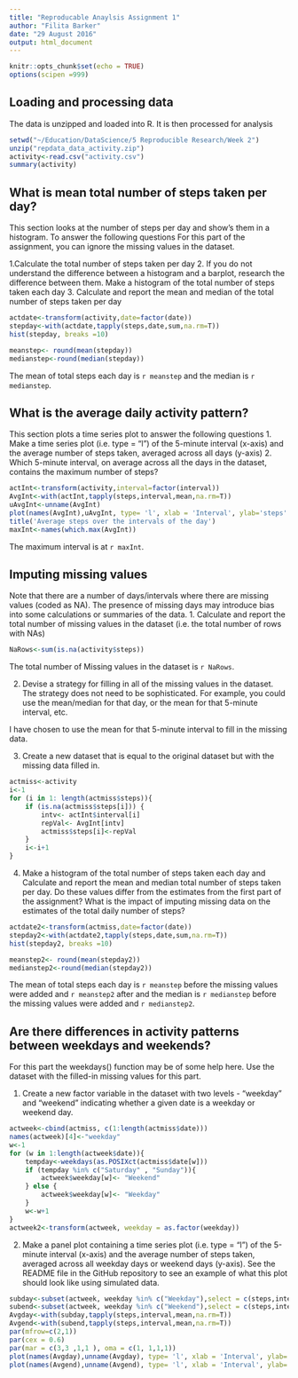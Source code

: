 ---
title: "Reproducable Anaylsis Assignment 1"
author: "Filita Barker"
date: "29 August 2016"
output: html_document
---

```{r setup, include=FALSE}
knitr::opts_chunk$set(echo = TRUE)
options(scipen =999)
```

## Loading and processing data

The data is unzipped and loaded into R. It is then processed for analysis

```{r data}
setwd("~/Education/DataScience/5 Reproducible Research/Week 2")
unzip("repdata_data_activity.zip")
activity<-read.csv("activity.csv")
summary(activity)

```
## What is mean total number of steps taken per day?
This section looks at the number of steps per day and show's them in a histogram. To answer the following questions
For this part of the assignment, you can ignore the missing values in the dataset.

1.Calculate the total number of steps taken per day
2. If you do not understand the difference between a histogram and a barplot, research the difference between them. Make a histogram of the total number of steps taken each day
3. Calculate and report the mean and median of the total number of steps taken per day


```{r stepday}
actdate<-transform(activity,date=factor(date))
stepday<-with(actdate,tapply(steps,date,sum,na.rm=T))
hist(stepday, breaks =10)
```

```{r statstep}
meanstep<- round(mean(stepday))
medianstep<-round(median(stepday))
```

The mean of total steps each day is `r meanstep` and the median is `r medianstep`.

## What is the average daily activity pattern?
This section plots a time series plot to answer the following questions
1. Make a time series plot (i.e. type = "l") of the 5-minute interval (x-axis) and the average number of steps taken, averaged across all days (y-axis)
2. Which 5-minute interval, on average across all the days in the dataset, contains the maximum number of steps?
```{r Interval}
actInt<-transform(activity,interval=factor(interval))
AvgInt<-with(actInt,tapply(steps,interval,mean,na.rm=T))
uAvgInt<-unname(AvgInt)
plot(names(AvgInt),uAvgInt, type= 'l', xlab = 'Interval', ylab='steps' )
title('Average steps over the intervals of the day')
maxInt<-names(which.max(AvgInt))
```
The maximum interval is at `r maxInt`.

## Imputing missing values

Note that there are a number of days/intervals where there are missing values (coded as NA). The presence of missing days may introduce bias into some calculations or summaries of the data.
1. Calculate and report the total number of missing values in the dataset (i.e. the total number of rows with NAs)
```{r missingvalues}
NaRows<-sum(is.na(activity$steps))

```
The total number of Missing values in the dataset is `r NaRows`.

2. Devise a strategy for filling in all of the missing values in the dataset. The strategy does not need to be sophisticated. For example, you could use the mean/median for that day, or the mean for that 5-minute interval, etc.

I have chosen to use the mean for that 5-minute interval to fill in the missing data.

3. Create a new dataset that is equal to the original dataset but with the missing data filled in.

```{r NewDataset}
actmiss<-activity
i<-1
for (i in 1: length(actmiss$steps)){
    if (is.na(actmiss$steps[i])) {
        intv<- actInt$interval[i]
        repVal<- AvgInt[intv]
        actmiss$steps[i]<-repVal
    }
    i<-i+1
}
```

4. Make a histogram of the total number of steps taken each day and Calculate and report the mean and median total number of steps taken per day. Do these values differ from the estimates from the first part of the assignment? What is the impact of imputing missing data on the estimates of the total daily number of steps?

```{r stepdayagain}
actdate2<-transform(actmiss,date=factor(date))
stepday2<-with(actdate2,tapply(steps,date,sum,na.rm=T))
hist(stepday2, breaks =10)
```

```{r statstepagain}
meanstep2<- round(mean(stepday2))
medianstep2<-round(median(stepday2))
```

The mean of total steps each day is `r meanstep` before the missing values were added and `r meanstep2` after and the median is `r medianstep` before the missing values were added and `r medianstep2`.

## Are there differences in activity patterns between weekdays and weekends?

For this part the weekdays() function may be of some help here. Use the dataset with the filled-in missing values for this part.

1. Create a new factor variable in the dataset with two levels - "weekday" and "weekend" indicating whether a given date is a weekday or weekend day.

```{r weekday}
actweek<-cbind(actmiss, c(1:length(actmiss$date)))
names(actweek)[4]<-"weekday"
w<-1
for (w in 1:length(actweek$date)){
    tempday<-weekdays(as.POSIXct(actmiss$date[w]))
    if (tempday %in% c("Saturday" , "Sunday")){
        actweek$weekday[w]<- "Weekend"
    } else {
        actweek$weekday[w]<- "Weekday"
    }
    w<-w+1
}
actweek2<-transform(actweek, weekday = as.factor(weekday))

```


2. Make a panel plot containing a time series plot (i.e. type = "l") of the 5-minute interval (x-axis) and the average number of steps taken, averaged across all weekday days or weekend days (y-axis). See the README file in the GitHub repository to see an example of what this plot should look like using simulated data.

```{r panelplot}
subday<-subset(actweek, weekday %in% c("Weekday"),select = c(steps,interval))
subend<-subset(actweek, weekday %in% c("Weekend"),select = c(steps,interval))
Avgday<-with(subday,tapply(steps,interval,mean,na.rm=T))
Avgend<-with(subend,tapply(steps,interval,mean,na.rm=T))
par(mfrow=c(2,1))
par(cex = 0.6)
par(mar = c(3,3 ,1,1 ), oma = c(1, 1,1,1))
plot(names(Avgday),unname(Avgday), type= 'l', xlab = 'Interval', ylab='steps',main = "weekday" )
plot(names(Avgend),unname(Avgend), type= 'l', xlab = 'Interval', ylab='steps', main = "weekend")
```

